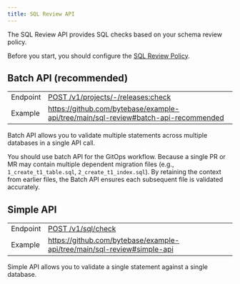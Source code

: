 ```yaml
---
title: SQL Review API
---
```


<Card title="Tutorial: SQL Review with Bytebase API" icon="graduation-cap" href="/tutorials/sql-review-api" horizontal />


The SQL Review API provides SQL checks based on your schema review policy.

<Note>

Before you start, you should configure the [SQL Review Policy](/sql-review/review-policy).

</Note>

## Batch API (recommended)

|          |                                                                                                                              |
| -------- | ---------------------------------------------------------------------------------------------------------------------------- |
| Endpoint | [POST /v1/projects/-/releases:check](/api-reference/releaseservice/post-v1projects-releases:check) |
| Example  | https://github.com/bytebase/example-api/tree/main/sql-review#batch-api-recommended                                           |

Batch API allows you to validate multiple statements across multiple databases in a single API call.

You should use batch API for the GitOps workflow. Because a single PR or MR may contain multiple dependent
migration files (e.g., `1_create_t1_table.sql`, `2_create_t1_index.sql`). By retaining the context from
earlier files, the Batch API ensures each subsequent file is validated accurately.

## Simple API

|          |                                                                                  |
| -------- | -------------------------------------------------------------------------------- |
| Endpoint | [POST /v1/sql/check](/api-reference/sqlservice/post-v1sqlcheck) |
| Example  | https://github.com/bytebase/example-api/tree/main/sql-review#simple-api          |

Simple API allows you to validate a single statement against a single database.
